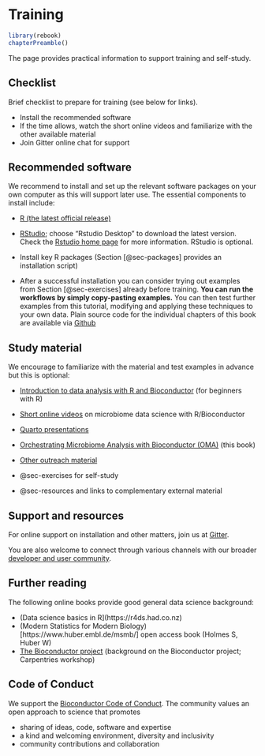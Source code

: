 # Training {#sec-training}

```r
library(rebook)
chapterPreamble()
```

The page provides practical information to support training and self-study.


## Checklist {#sec-checklist}

Brief checklist to prepare for training (see below for links).

 * Install the recommended software
 * If the time allows, watch the short online videos and familiarize with the other available material
 * Join Gitter online chat for support


## Recommended software {#sec-software}

We recommend to install and set up the relevant software packages on
your own computer as this will support later use. The essential
components to install include:

* [R (the latest official release)](https://www.r-project.org/) 

* [RStudio](https://www.rstudio.com/products/rstudio/download/);
  choose "Rstudio Desktop" to download the latest version. Check the
  [Rstudio home page](https://www.rstudio.com/) for more
  information. RStudio is optional.

* Install key R packages (Section [@sec-packages] provides an installation script)


* After a successful installation you can consider trying out examples
  from Section [@sec-exercises] already before training. **You can run
  the workflows by simply copy-pasting examples.** You can then test
  further examples from this tutorial, modifying and applying these
  techniques to your own data. Plain source code for the individual chapters of this book are available via [Github](https://github.com/microbiome/OMA/tree/master/R)


## Study material {#sec-material}

We encourage to familiarize with the material and test examples in advance but this is optional:

 * [Introduction to data analysis with R and Bioconductor](https://carpentries-incubator.github.io/bioc-intro/) (for beginners with R)
 
 * [Short online videos](https://www.youtube.com/playlist?list=PLjiXAZO27elAJEptP59BN3whVJ61XIkST) on microbiome data science with R/Bioconductor  

 * [Quarto presentations](https://microbiome.github.io/outreach/index.html)

 * [Orchestrating Microbiome Analysis with Bioconductor (OMA)](https://microbiome.github.io/OMA/) (this book)

 * [Other outreach material](https://github.com/microbiome/outreach)

 * @sec-exercises for self-study

 * @sec-resources and links to complementary external material



## Support and resources

For online support on installation and other matters, join us at
[Gitter](https://gitter.im/microbiome/miaverse?utm_source=badge&utm_medium=badge&utm_campaign=pr-badge&utm_content=badge).

You are also welcome to connect through various channels with our
broader [developer and user community](https://microbiome.github.io).


## Further reading

The following online books provide good general data science background:

  * (Data science basics in R](https://r4ds.had.co.nz)
  * (Modern Statistics for Modern Biology)[https://www.huber.embl.de/msmb/] open access book (Holmes S, Huber W)
  * [The Bioconductor
    project](https://carpentries-incubator.github.io/bioc-project/)
    (background on the Bioconductor project; Carpentries workshop)



## Code of Conduct {#sec-coc}

We support the [Bioconductor Code of Conduct](https://bioconductor.github.io/bioc_coc_multilingual/). The community values an open approach to science that promotes 

  - sharing of ideas, code, software and expertise
  - a kind and welcoming environment, diversity and inclusivity
  - community contributions and collaboration

